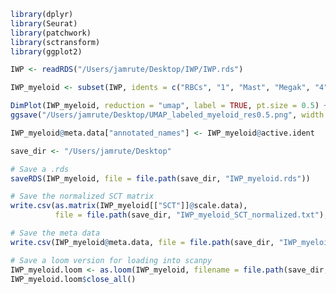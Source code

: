 ```r
library(dplyr)
library(Seurat)
library(patchwork)
library(sctransform)
library(ggplot2)
```

```r
IWP <- readRDS("/Users/jamrute/Desktop/IWP/IWP.rds")
```

```r
IWP_myeloid <- subset(IWP, idents = c("RBCs", "1", "Mast", "Megak", "4", "Macrophage", "Monocyte", "7","9", "10"))
```

```r
DimPlot(IWP_myeloid, reduction = "umap", label = TRUE, pt.size = 0.5) + NoLegend()
ggsave("/Users/jamrute/Desktop/UMAP_labeled_myeloid_res0.5.png", width = 12, height = 6)
```

```r
IWP_myeloid@meta.data["annotated_names"] <- IWP_myeloid@active.ident
```

```r
save_dir <- "/Users/jamrute/Desktop"

# Save a .rds
saveRDS(IWP_myeloid, file = file.path(save_dir, "IWP_myeloid.rds"))

# Save the normalized SCT matrix
write.csv(as.matrix(IWP_myeloid[["SCT"]]@scale.data), 
          file = file.path(save_dir, "IWP_myeloid_SCT_normalized.txt"), quote = FALSE)

# Save the meta data
write.csv(IWP_myeloid@meta.data, file = file.path(save_dir, "IWP_myeloid_meta.csv"), quote = FALSE)

# Save a loom version for loading into scanpy
IWP_myeloid.loom <- as.loom(IWP_myeloid, filename = file.path(save_dir, "IWP_myeloid.loom"), verbose = FALSE)
IWP_myeloid.loom$close_all()
```
